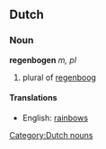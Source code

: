 == Dutch ==
=== Noun ===
'''regenbogen''' ''m, pl''

# plural of [[regenboog]]

====Translations====
*English: [[rainbows]]

[[Category:Dutch nouns]]